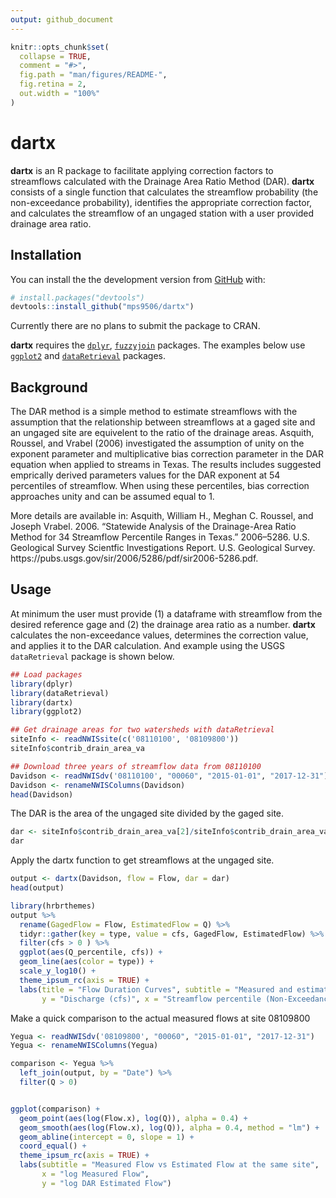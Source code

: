 ```yaml
---
output: github_document
---
```


<!-- README.md is generated from READOTHER.Rmd. Please edit that file -->

```r
knitr::opts_chunk$set(
  collapse = TRUE,
  comment = "#>",
  fig.path = "man/figures/README-",
  fig.retina = 2,
  out.width = "100%"
)
```
# dartx

**dartx** is an R package to facilitate applying correction factors to streamflows calculated with the Drainage Area Ratio Method (DAR). **dartx** consists of a single function that calculates the streamflow probability (the non-exceedance probability), identifies the appropriate correction factor, and calculates the streamflow of an ungaged station with a user provided drainage area ratio. 

## Installation

You can install the the development version from [GitHub](https://github.com/) with:

``` r
# install.packages("devtools")
devtools::install_github("mps9506/dartx")
```

Currently there are no plans to submit the package to CRAN.

**dartx** requires the [`dplyr`](https://github.com/tidyverse/dplyr), [`fuzzyjoin`](https://github.com/dgrtwo/fuzzyjoin) packages. The examples below use [`ggplot2`](https://github.com/tidyverse/ggplot2) and [`dataRetrieval`](https://github.com/USGS-R/dataRetrieval) packages.

## Background

The DAR method is a simple method to estimate streamflows with the assumption that the relationship between streamflows at a gaged site and an ungaged site are equivelent to the ratio of the drainage areas. Asquith, Roussel, and Vrabel (2006) investigated the assumption of unity on the exponent parameter and multiplicative bias correction parameter in the DAR equation when applied to streams in Texas. The results includes suggested emprically derived parameters values for the DAR exponent at 54 percentiles of streamflow. When using these percentiles, bias correction approaches unity and can be assumed equal to 1.

More details are available in:
Asquith, William H., Meghan C. Roussel, and Joseph Vrabel. 2006. “Statewide Analysis of the Drainage-Area Ratio Method for 34 Streamflow Percentile Ranges in Texas.” 2006–5286. U.S. Geological Survey Scientfic Investigations Report. U.S. Geological Survey. https://pubs.usgs.gov/sir/2006/5286/pdf/sir2006-5286.pdf.

## Usage

At minimum the user must provide (1) a dataframe with streamflow from the desired reference gage and (2) the drainage area ratio as a number. **dartx** calculates the non-exceedance values, determines the correction value, and applies it to the DAR calculation. And example using the USGS `dataRetrieval` package is shown below.

```r
## Load packages
library(dplyr)
library(dataRetrieval)
library(dartx)
library(ggplot2)
```

```r
## Get drainage areas for two watersheds with dataRetrieval
siteInfo <- readNWISsite(c('08110100', '08109800'))
siteInfo$contrib_drain_area_va
```

```r
## Download three years of streamflow data from 08110100
Davidson <- readNWISdv('08110100', "00060", "2015-01-01", "2017-12-31")
Davidson <- renameNWISColumns(Davidson)
head(Davidson)
```

The DAR is the area of the ungaged site divided by the gaged site.
```r
dar <- siteInfo$contrib_drain_area_va[2]/siteInfo$contrib_drain_area_va[1]
dar
```

Apply the dartx function to get streamflows at the ungaged site.
```r
output <- dartx(Davidson, flow = Flow, dar = dar)
head(output)
```

```r
library(hrbrthemes)
output %>%
  rename(GagedFlow = Flow, EstimatedFlow = Q) %>%
  tidyr::gather(key = type, value = cfs, GagedFlow, EstimatedFlow) %>%
  filter(cfs > 0 ) %>%
  ggplot(aes(Q_percentile, cfs)) +
  geom_line(aes(color = type)) +
  scale_y_log10() +
  theme_ipsum_rc(axis = TRUE) +
  labs(title = "Flow Duration Curves", subtitle = "Measured and estimated flows at different sites",
       y = "Discharge (cfs)", x = "Streamflow percentile (Non-Exceedance Probability")
```

Make a quick comparison to the actual measured flows at site 08109800

```r
Yegua <- readNWISdv('08109800', "00060", "2015-01-01", "2017-12-31")
Yegua <- renameNWISColumns(Yegua)

comparison <- Yegua %>%
  left_join(output, by = "Date") %>%
  filter(Q > 0)


ggplot(comparison) +
  geom_point(aes(log(Flow.x), log(Q)), alpha = 0.4) +
  geom_smooth(aes(log(Flow.x), log(Q)), alpha = 0.4, method = "lm") +
  geom_abline(intercept = 0, slope = 1) +
  coord_equal() +
  theme_ipsum_rc(axis = TRUE) +
  labs(subtitle = "Measured Flow vs Estimated Flow at the same site",
       x = "log Measured Flow",
       y = "log DAR Estimated Flow")
```

